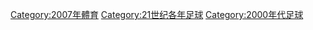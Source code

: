 {{Catnav|頁面分類|...|每年體育|2000年代體育|2007年體育}}
{{Commonscat|2007 in association football}}
{{portal|足球}}
{{year by category
|m=2
|c=0
|d=0
|y=7
|cat=足球
|sortkey=足球
|parent=21世纪各年足球
|subcat=2007年體育
}}

[[Category:2007年體育|Category:2007年體育]]
[[Category:21世纪各年足球|Category:21世纪各年足球]]
[[Category:2000年代足球|Category:2000年代足球]]